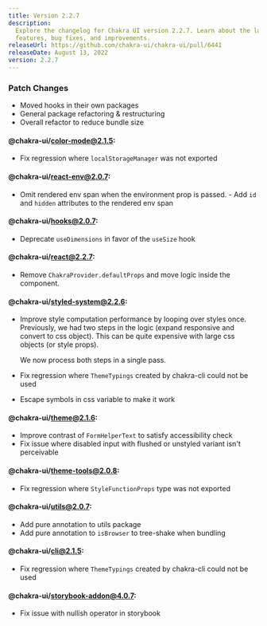 ```yaml
---
title: Version 2.2.7
description:
  Explore the changelog for Chakra UI version 2.2.7. Learn about the latest
  features, bug fixes, and improvements.
releaseUrl: https://github.com/chakra-ui/chakra-ui/pull/6441
releaseDate: August 13, 2022
version: 2.2.7
---
```


### Patch Changes

- Moved hooks in their own packages
- General package refactoring & restructuring
- Overall refactor to reduce bundle size

#### @chakra-ui/color-mode@2.1.5:

- Fix regression where `localStorageManager` was not exported

#### @chakra-ui/react-env@2.0.7:

- Omit rendered env span when the environment prop is passed. - Add `id` and
  `hidden` attributes to the rendered env span

#### @chakra-ui/hooks@2.0.7:

- Deprecate `useDimensions` in favor of the `useSize` hook

#### @chakra-ui/react@2.2.7:

- Remove `ChakraProvider.defaultProps` and move logic inside the component.

#### @chakra-ui/styled-system@2.2.6:

- Improve style computation performance by looping over styles once. Previously,
  we had two steps in the logic (expand responsive and convert to css object).
  This can be quite expensive with large css objects (or style props).

  We now process both steps in a single pass.

- Fix regression where `ThemeTypings` created by chakra-cli could not be used
- Escape symbols in css variable to make it work

#### @chakra-ui/theme@2.1.6:

- Improve contrast of `FormHelperText` to satisfy accessibility check
- Fix issue where disabled input with flushed or unstyled variant isn't
  perceivable

#### @chakra-ui/theme-tools@2.0.8:

- Fix regression where `StyleFunctionProps` type was not exported

#### @chakra-ui/utils@2.0.7:

- Add pure annotation to utils package
- Add pure annotation to `isBrowser` to tree-shake when bundling

#### @chakra-ui/cli@2.1.5:

- Fix regression where `ThemeTypings` created by chakra-cli could not be used

#### @chakra-ui/storybook-addon@4.0.7:

- Fix issue with nullish operator in storybook
